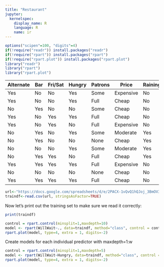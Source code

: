 ```yaml
---
title: "Restaurant"
jupyter:
  kernelspec:
    display_name: R
    language: R
    name: ir
---
```

```r
options("scipen"=100, "digits"=4)
if(!require("readr")) install.packages("readr")
if(!require("rpart")) install.packages("rpart")
if(!require("rpart.plot")) install.packages("rpart.plot")
library("readr")
library("rpart")
library("rpart.plot")
```
| Alternate | Bar | Fri/Sat | Hungry | Patrons | Price | Raining | Reservation | Type | WaitEstimate | WillWait |
|-----------|-----|---------|--------|---------|-----------|---------|-------------|---------|--------------|----------|
| Yes | No | No | Yes | Some | Expensive | No | Yes | French | 0-10 | Yes |
| Yes | No | No | Yes | Full | Cheap | No | No | Thai | 30-60 | No |
| No | Yes | No | No | Some | Cheap | No | No | Burger | 0-10 | Yes |
| Yes | No | Yes | Yes | Full | Cheap | No | No | Thai | 10-30 | Yes |
| Yes | No | Yes | No | Full | Expensive | No | Yes | French | >60 | No |
| No | Yes | No | Yes | Some | Moderate | Yes | Yes | Italian | 0-10 | Yes |
| No | Yes | No | No | None | Cheap | Yes | No | Burger | 0-10 | No |
| No | No | No | Yes | Some | Moderate | Yes | Yes | Thai | 0-10 | Yes |
| No | Yes | Yes | No | Full | Cheap | Yes | No | Burger | >60 | No |
| Yes | Yes | Yes | Yes | Full | Expensive | No | Yes | Italian | 10-30 | No |
| No | No | No | No | None | Cheap | No | No | Thai | 0-10 | No |
| Yes | Yes | Yes | Yes | Full | Cheap | No | No | Burger | 30-60 | Yes |

```r
url<-"https://docs.google.com/spreadsheets/d/e/2PACX-1vQvQ1hQJoj_3BmOV3uLWcDzwIw3GFhkS84NePBS57lnCmXSN86KU8kn4aQUE9rGsxJPMi32S55JBl9w/pub?gid=0&single=true&output=csv"
traindf<-read.csv(url, stringsAsFactor=TRUE)
```

Now let's print out the training set to make sure we read it correctly:

```r
print(traindf)
```

```r
control = rpart.control(minsplit=1,maxdepth=10)
model <- rpart(WillWait~., data=traindf, method="class", control = control)
rpart.plot(model, type=4, extra = 1, digits=-2)
```

Create models for each individual predictor with maxdepth=1:w

```r
control = rpart.control(minsplit=1,maxdepth=5)
model <- rpart(WillWait~Hungry, data=traindf, method="class", control = control)
rpart.plot(model, type=4, extra = 1, digits=-2)
```

